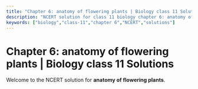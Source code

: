 ```yaml
---
title: "Chapter 6: anatomy of flowering plants | Biology class 11 Solutions"
description: "NCERT solution for class 11 biology chapter 6: anatomy of flowering plants."
keywords: ["biology","class-11","chapter 6","NCERT","solutions"]
---
```


# Chapter 6: anatomy of flowering plants | Biology class 11 Solutions

Welcome to the NCERT solution for **anatomy of flowering plants**.
